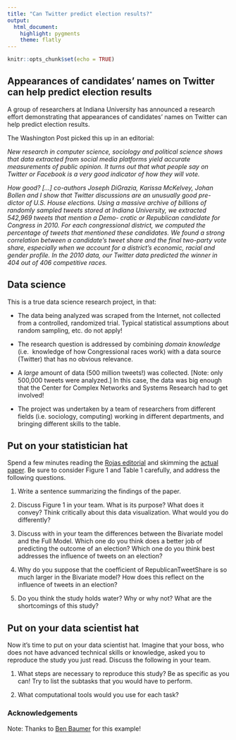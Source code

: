 ```yaml
---
title: "Can Twitter predict election results?"
output: 
  html_document: 
    highlight: pygments
    theme: flatly
---
```


```r
knitr::opts_chunk$set(echo = TRUE)
```

## Appearances of candidates' names on Twitter can help predict election results

A group of researchers at Indiana University has announced a research 
effort demonstrating that appearances of candidates’ names on Twitter can 
help predict election results.

The Washington Post picked this up in an editorial:

*New research in computer science, sociology and political science shows 
that data extracted from social media platforms yield accurate measurements 
of public opinion. It turns out that what people say on Twitter or Facebook 
is a very good indicator of how they will vote.*

*How good? [...] co-authors Joseph DiGrazia, Karissa McKelvey, Johan Bollen 
and I show that Twitter discussions are an unusually good pre- dictor of 
U.S. House elections. Using a massive archive of billions of randomly 
sampled tweets stored at Indiana University, we extracted 542,969 tweets 
that mention a Demo- cratic or Republican candidate for Congress in 2010. 
For each congressional district, we computed the percentage of tweets that 
mentioned these candidates. We found a strong correlation between a 
candidate’s tweet share and the final two-party vote share, especially when 
we account for a district’s economic, racial and gender profile. In the 
2010 data, our Twitter data predicted the winner in 404 out of 
406 competitive races.*

## Data science

This is a true data science research project, in that:

- The data being analyzed was scraped from the Internet, not collected from 
a controlled, randomized trial. Typical statistical assumptions about 
random sampling, etc. do not apply!

- The research question is addressed by combining *domain knowledge* (i.e. 
knowledge of how Congressional races work) with a data source (Twitter) 
that has no obvious relevance.

- A *large* amount of data (500 million tweets!) was collected. [Note: only 
500,000 tweets were analyzed.] In this case, the data was big enough that 
the Center for Complex Networks and Systems Research had to get involved!

- The project was undertaken by a team of researchers from different fields 
(i.e. sociology, computing) working in different departments, and bringing 
different skills to the table.

## Put on your statistician hat

Spend a few minutes reading the [Rojas editorial](http://www.washingtonpost.com/opinions/how-twitter-can-predict-an-election/2013/08/11/35ef885a-0108-11e3-96a8-d3b921c0924a_story.html) and 
skimming the [actual paper](http://brenocon.com/tweet_share_elex_analysis_of_digrazia/SSRN-id2235423.pdf). Be sure to consider Figure 1 and Table 1 carefully, and address 
the following questions.

1. Write a sentence summarizing the findings of the paper.

2. Discuss Figure 1 in your team. What is its purpose? What does it convey? 
Think critically about this data visualization. What would you do 
differently?

3. Discuss with in your team the differences between the Bivariate model 
and the Full Model. Which one do you think does a better job of predicting 
the outcome of an election? Which one do you think best addresses the 
influence of tweets on an election?

4. Why do you suppose that the coefficient of RepublicanTweetShare is so 
much larger in the Bivariate model? How does this reflect on the influence 
of tweets in an election?

5. Do you think the study holds water? Why or why not? What are the 
shortcomings of this study?

## Put on your data scientist hat

Now it’s time to put on your data scientist hat. Imagine that your boss, 
who does not have advanced technical skills or knowledge, asked you to 
reproduce the study you just read. Discuss the following in your team.

1. What steps are necessary to reproduce this study? Be as specific as you 
can! Try to list the subtasks that you would have to perform.

2. What computational tools would you use for each task?

### Acknowledgements

Note: Thanks to [Ben Baumer](http://www.math.smith.edu/~bbaumer/) for this example!
